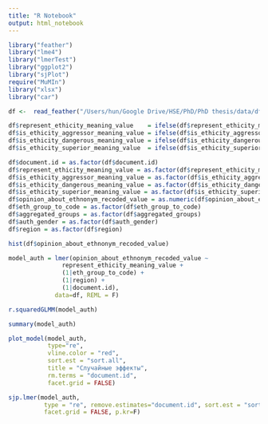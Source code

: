 ```yaml
---
title: "R Notebook"
output: html_notebook
---
```


```r
library("feather")
library("lme4")
library("lmerTest")
library("ggplot2")
library("sjPlot")
require("MuMIn")
library("xlsx")
library("car")
```

```r
df <-  read_feather("/Users/hun/Google Drive/HSE/PhD/PhD thesis/data/df_regr_instance_agg.feather")
```
```r
df$represent_ethicity_meaning_value    = ifelse(df$represent_ethicity_meaning_value > 0.5, 1, 0)
df$is_ethicity_aggressor_meaning_value = ifelse(df$is_ethicity_aggressor_meaning_value > 0.5, 1, 0)
df$is_ethicity_dangerous_meaning_value = ifelse(df$is_ethicity_dangerous_meaning_value > 0.5, 1, 0)
df$is_ethicity_superior_meaning_value  = ifelse(df$is_ethicity_superior_meaning_value > 1.5, 1, 0)
```

```r
df$document.id = as.factor(df$document.id)
df$represent_ethicity_meaning_value = as.factor(df$represent_ethicity_meaning_value)
df$is_ethicity_aggressor_meaning_value = as.factor(df$is_ethicity_aggressor_meaning_value)
df$is_ethicity_dangerous_meaning_value = as.factor(df$is_ethicity_dangerous_meaning_value)
df$is_ethicity_superior_meaning_value = as.factor(df$is_ethicity_superior_meaning_value)
df$opinion_about_ethnonym_recoded_value = as.numeric(df$opinion_about_ethnonym_recoded_value)
df$eth_group_to_code = as.factor(df$eth_group_to_code)
df$aggregated_groups = as.factor(df$aggregated_groups)
df$auth_gender = as.factor(df$auth_gender)
df$region = as.factor(df$region)
```
```r
hist(df$opinion_about_ethnonym_recoded_value)
```

```r
model_auth = lmer(opinion_about_ethnonym_recoded_value ~ 
               represent_ethicity_meaning_value +
               (1|eth_group_to_code) +
               (1|region) +
               (1|document.id),
             data=df, REML = F)
```

```r
r.squaredGLMM(model_auth)
```
```r
summary(model_auth)
```
```r
plot_model(model_auth,
           type="re",
           vline.color = "red",
           sort.est = "sort.all",
           title = "Случайные эффекты",
           rm.terms = "document.id",
           facet.grid = FALSE)
```
```r
sjp.lmer(model_auth,
          type = "re", remove.estimates="document.id", sort.est = "sort.all",
          facet.grid = FALSE, p.kr=F)
```
```r

```

